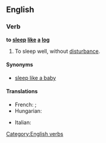 ==English==

===Verb===
'''to [[sleep]] [[like]] [[a]] [[log]]'''

# {{simile}} To sleep well, without [[disturbance]].

====Synonyms====
* [[sleep like a baby]]

====Translations====
{{trans-top|to sleep well, without disturbance}}
* French: {{t|fr|dormir comme un loir}}; {{t|fr|dormir comme une marmotte}}
* Hungarian: {{t-|hu|alszik, mint a bunda}}
{{trans-mid}}
* Italian: {{t|it|dormire come una marmotta}}
{{trans-bottom}}

[[Category:English verbs]]